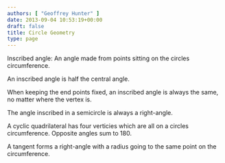 ```yaml
---
authors: [ "Geoffrey Hunter" ]
date: 2013-09-04 10:53:19+00:00
draft: false
title: Circle Geometry
type: page
---
```



<WarningIsNotes />

Inscribed angle: An angle made from points sitting on the circles circumference.

An inscribed angle is half the central angle.

When keeping the end points fixed, an inscribed angle is always the same, no matter where the vertex is.

The angle inscribed in a semicircle is always a right-angle.

A cyclic quadrilateral has four verticies which are all on a circles circumference. Opposite angles sum to 180.

A tangent forms a right-angle with a radius going to the same point on the circumference.
